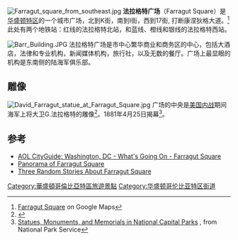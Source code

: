 [[Image:Farragut_square_from_southeast.jpg|thumb]]
'''法拉格特广场'''（Farragut Square）是[[华盛顿特区|华盛顿特区]]的一个城市广场，北到K街，南到I街，西到17街, 打断康涅狄格大道。<ref>[http://maps.google.com/maps?f=q&hl=en&q=20006&layer=&ie=UTF8&om=1&z=17&ll=38.902322,-77.040178&spn=0.004884,0.015063&iwloc=addr Farragut Square] on Google Maps</ref> 此处有两个地铁站：红线的法拉格特北站，和蓝线、橙线和银线的法拉格特西站。

[[File:Barr_Building.JPG|left]]
法拉格特广场是市中心繁华商业和商务区的中心，包括大酒店，法律和专业机构，新闻媒体机构，旅行社，以及无数的餐厅。广场上最显眼的机构是东南侧的陆海军俱乐部。

==雕像==
[[File:David_Farragut_statue_at_Farragut_Square.jpg|thumb]]
广场的中央是[[美国内战|美国内战]]期间海军上将大卫G.法拉格特的雕像<ref>{{Cite web |url=http://sandstead.com/images/washington/various/REAM_Vinnie_Admiral_Farragut_ded_1881_bronze_Farragut_Square_LS_d100_07.jpg |title=Farragut statue |access-date=2016-03-20 |archive-date=2016-03-04 |archive-url=https://web.archive.org/web/20160304062549/http://sandstead.com/images/washington/various/REAM_Vinnie_Admiral_Farragut_ded_1881_bronze_Farragut_Square_LS_d100_07.jpg |dead-url=no }}</ref>。1881年4月25日揭幕<ref>[http://www.cr.nps.gov/history/online_books/nace/adhia4.htm Statues, Monuments, and Memorials in National Capital Parks] {{Wayback|url=http://www.cr.nps.gov/history/online_books/nace/adhia4.htm |date=20050427192104 }}, from National Park Service</ref>。

==参考==
{{reflist}}
*[http://aolsvc.digitalcity.com/washington/entertainment/venue.adp?sbid=51920 AOL CityGuide: Washington, DC - What's Going On - Farragut Square]
*[https://web.archive.org/web/20160303221458/http://ohad.me/photos/farragut/ Panorama of Farragut Square]
*[http://ghostsofdc.org/2012/03/07/three-random-stories-about-farragut-square/ Three Random Stories About Farragut Square] {{Wayback|url=http://ghostsofdc.org/2012/03/07/three-random-stories-about-farragut-square/ |date=20171026140222 }}
{{coord|38|54|7.0|N|77|2|20.3|W|type:landmark|display=title}}

{{华盛顿哥伦比亚特区街道}}
[[Category:華盛頓哥倫比亞特區旅遊景點|Category:華盛頓哥倫比亞特區旅遊景點]]
[[Category:华盛顿哥伦比亚特区街道|Category:华盛顿哥伦比亚特区街道]]